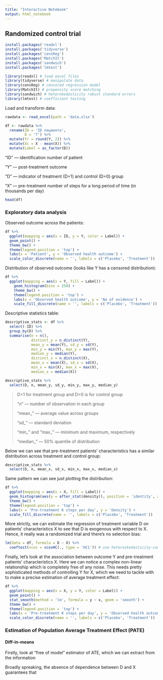 ---
title: "Interactive Notebook"
output: html_notebook
---

## Randomized control trial

```{r}
install.packages('readxl')
install.packages('tidyverse')
install.packages('censReg')
install.packages('MatchIt')
install.packages('sandwich')
install.packages('lmtest')
```

```{r}
library(readxl) # load excel files
library(tidyverse) # manipulate data
library(censReg) # censored regression model
library(MatchIt) # propensity score matching
library(sandwich) # heterokedasticity robust standard errors
library(lmtest) # coefficient testing
```

Load and transform data:

```{r}
rawdata <- read_excel(path = 'data.xlsx')

df <- rawdata %>% 
  rename(ID = 'ID пациента',
         D = 'T') %>% 
  mutate(Yr = round(Y, 2)) %>% 
  mutate(Xc = X - mean(X)) %>% 
  mutate(Label = as_factor(D))
```

"ID" — identification number of patient

"Y" — post-treatment outcome

"D" — indicator of treatment (D=1) and control (D=0) group

"X" — pre-treatment number of steps for a long period of time (in thousands per day)

```{r}
head(df)
```

### Exploratory data analysis

Observed outcome across the patients:

```{r}
df %>% 
  ggplot(mapping = aes(x = ID, y = Y, color = Label)) +
  geom_point() +
  theme_bw() +
  theme(legend.position = 'top') +
  labs(x = 'Patient', y = 'Observed health outcome') +
  scale_color_discrete(name = '', labels = c('Placebo', 'Treatment'))
```

Distribution of observed outcome (looks like Y has a censored distribution):

```{r}
df %>% 
  ggplot(mapping = aes(x = Y, fill = Label)) +
    geom_histogram(bins = 250) +
    theme_bw() +
    theme(legend.position = 'top') + 
    labs(x = 'Observed health outcome', y = 'No of evidence') +
    scale_fill_discrete(name = '', labels = c('Placebo', 'Treatment'))
```

Descriptive statistics table:

```{r}
descriptive_stats <- df %>% 
  select(-ID) %>% 
  group_by(D) %>% 
  summarise(n = n(),
            distinct_y = n_distinct(Y),
            mean_y = mean(Y), sd_y = sd(Y),
            min_y = min(Y), max_y = max(Y),
            median_y = median(Y),
            distinct_x = n_distinct(X),
            mean_x = mean(X), sd_x = sd(X),
            min_x = min(X), max_x = max(X),
            median_x = median(X))
```

```{r}
descriptive_stats %>% 
  select(D, n, mean_y, sd_y, min_y, max_y, median_y)
```

> D=1 for treatment group and D=0 is for control group
>
> "n" — number of observation in each group
>
> "mean\_" — average value across groups
>
> "sd\_" — standard deviation
>
> "min\_" and "max\_" — minimum and maximum, respectively
>
> "median\_" — 50% quantile of distribution

Below we can see that pre-treatment patients' characteristics has a similar distribution across treatment and control group:

```{r}
descriptive_stats %>% 
  select(D, n, mean_x, sd_x, min_x, max_x, median_x)
```

Same pattern we can see just plotting the distribution:

```{r}
df %>% 
  ggplot(mapping = aes(x = X, fill = Label)) +
  geom_histogram(aes(y = after_stat(density)), position = 'identity', alpha = 0.33, bins = 50) +
  theme_bw() +
  theme(legend.position = 'top') + 
  labs(x = 'Pre-treatment K steps per day', y = 'Density') +
  scale_fill_discrete(name = '', labels = c('Placebo', 'Treatment'))
```

More strictly, we can estimate the regression of treatment variable D on patients' characteristics X to see that D is exogenous with respect to X. Hence, it really was a randomized trial and there's no selection bias:

```{r}
lm(data = df, formula = D ~ X) %>% 
  coeftest(vcov = vcovHC(., type = 'HC1')) # use heteroskedasticity-consistent standard errors (Eicker-Huber-White) for robust statistical inference
```

Finally, let's look at the association between outcome Y and pre-treatment patients' characteristics X. Here we can notice a complex non-linear relationship which is completely free of any noise. This needs pretty sophisticated methods of controlling Y for X, which we need to tackle with to make a precise estimation of average treatment effect:

```{r}
df %>% 
  ggplot(mapping = aes(x = X, y = Y, color = Label)) +
  geom_point() +
  stat_smooth(method = 'lm', formula = y ~ x, geom = 'smooth') +
  theme_bw() +
  theme(legend.position = 'top') + 
  labs(x = 'Pre-treatment K steps per day', y = 'Observed health outcome') +
  scale_color_discrete(name = '', labels = c('Placebo', 'Treatment'))
```

### Estimation of Population Average Treatment Effect (PATE)

#### Diff-in-means

Firstly, look at "free of model" estimator of ATE, which we can extract from the information

Broadly spreaking, the absence of dependence between D and X guarantees that
